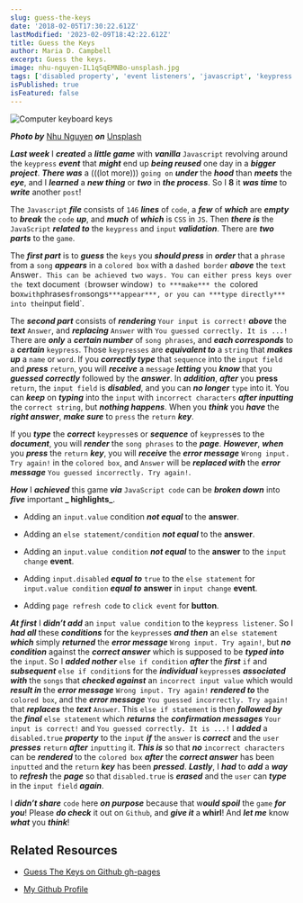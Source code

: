 ```yaml
---
slug: guess-the-keys
date: '2018-02-05T17:30:22.612Z'
lastModified: '2023-02-09T18:42:22.612Z'
title: Guess the Keys
author: Maria D. Campbell
excerpt: Guess the keys.
image: nhu-nguyen-IL1qSqEMNBo-unsplash.jpg
tags: ['disabled property', 'event listeners', 'javascript', 'keypress event']
isPublished: true
isFeatured: false
---
```


![Computer keyboard keys](nhu-nguyen-IL1qSqEMNBo-unsplash.jpg)

***Photo by*** [Nhu Nguyen](https://unsplash.com/@nguyendqnhu) ***on*** [Unsplash](https://unsplash.com/photos/IL1qSqEMNBo)

***Last week*** I ***created*** a ***little game*** with ***vanilla*** `Javascript` revolving around the `keypress` ***event*** that ***might*** end up ***being reused*** one day in a ***bigger project***. ***There was*** a (((lot more))) `going on` ***under*** the ***hood*** than ***meets*** the ***eye***, and I ***learned*** a ***new thing*** or ***two*** in ***the process***. So I **8** it ***was time*** to ***write*** another `post`!

The `Javascript` ***file*** consists of `146` ***lines*** of `code`, a ***few*** of ***which*** are
***empty*** to ***break*** the `code` ***up***, and ***much*** of ***which*** is `CSS` in `JS`. Then ***there is*** the `JavaScript` **_related to_** the `keypress` and `input` ***validation***. There
are **_two parts_** to the `game`.

The **_first part_** is to ***guess*** the `keys` you ***should press*** in ***order*** that a
`phrase` from a `song` ***appears*** in a `colored box` with a `dashed border` ***above*** the `text
`Answer`. This can be achieved two ways. You can either press keys over the `text document` (`browser window`) to ***make*** the `colored box` with `phrases` from `songs`
***appear***, or you can ***type directly*** into the `input field`.

The **_second part_** consists of **_rendering_** `Your input is correct!` ***above***
the ***text*** `Answer`, and ***replacing*** `Answer` with `You guessed correctly. It is ...!` There are **_only_** a ***certain number*** of `song phrases`, and ***each corresponds*** to a **_certain_** `keypress`. Those `keypresses` are **_equivalent to_** a `string` that ***makes up*** a `name` or `word`. If you ***correctly type*** that `sequence` into the `input field` and ***press*** `return`, you will ***receive*** a `message` ***letting*** you ***know*** that you ***guessed correctly*** followed by the ***answer***. In ***addition***, **_after_** you **press** `return`, the `input field` is **_disabled_**, and you can ***no longer*** `type` into it. You can
***keep*** on ***typing*** into the `input` with `incorrect characters` ***after inputting*** the
`correct string`, but ***nothing happens***. When you ***think*** you ***have*** the ***right answer***, ***make sure*** to `press` the `return` ***key***.

If you ***type*** the **_correct_** `keypress`es or **_sequence_** of `keypress`es
to the **_document_**, you will ***render*** the `song phrases` to the ***page***.
**_However_**, ***when*** you ***press*** the `return` ***key***, you will ***receive*** the
**_error message_** `Wrong input. Try again!` in the `colored box`, and
`Answer` will be **_replaced with_** the ***error message*** `You guessed incorrectly. Try again!`.

***How*** I ***achieved*** this game ***via*** `JavaScript code` can be ***broken down*** into
**_five_** important **_ highlights_**.

-   Adding an `input.value` condition **_not equal_** to the **answer**.

-   Adding an `else statement/condition` **_not equal_** to the **answer**.

-   Adding an `input.value condition` **_not equal_** to the **answer** to the
    `input change` **event**.

-   Adding `input.disabled` **_equal to_** `true` to the `else statement` for
    `input.value condition` **_equal to_** **answer** in `input change`
    **event**.

-   Adding `page refresh code` to `click event` for **button**.

***At first*** I **_didn’t add_** an `input value condition` to the
`keypress listener`. So I **_had all_** these **_conditions_** for the `keypress`es
***and then*** an `else statement` ***which*** simply **_returned_** the ***error message***
`Wrong input. Try again!`, but **_no condition_** against the ***correct answer***
which is supposed to be ***typed into*** the `input`. So I **_added nother_**
`else if condition` **_after_** the ***first*** `if` and ***subsequent***
`else if condition`s for the **_individual_** `keypress`es **_associated with_**
the `songs` that **_checked against_** an `incorrect input value` which would
**_result in_** the ***error message*** `Wrong input. Try again!` **_rendered to_** the `colored box`, and the ***error message*** `You guessed incorrectly. Try again!` that **_replaces_** the ***text*** `Answer`.
This `else if statement` is then **_followed by_** the ***final*** `else statement` which **_returns_** the ***confirmation messages*** `Your input is correct!` and `You guessed correctly. It is ...!` I **_added_** a `disabled.true` ***property*** to the `input` **_if_** the `answer` is
***correct*** and the `user` ***presses*** `return` **_after_** `inputting` it.
***This is*** so that **_no_** `incorrect characters` can be **_rendered_** to the
`colored box` **_after_** the ***correct answer*** has been `inputted` and the
`return` ***key*** has been **_pressed_**. ***Lastly***, I ***had*** to **_add_** a ***way*** to
***refresh*** the **_page_** so that `disabled.true` is ***erased*** and the
`user` can **_type_** in the `input field` **_again_**.

I ***didn’t share*** `code` here ***on purpose*** because that w***ould spoil*** the `game` ***for you***! Please ***do check*** it out on `Github`, and ***give it*** a **whirl**! And ***let me*** know ***what*** you ***think***!

## Related Resources

- [Guess The Keys on Github gh-pages](https://interglobalmedia.github.io/guess-the-keys/)

- [My Github Profile](https://github.com/interglobalmedia)
